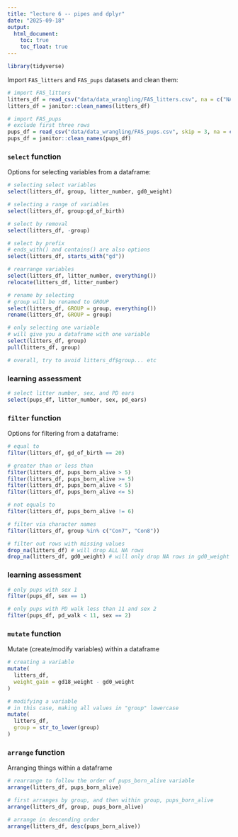 ```yaml
---
title: "lecture 6 -- pipes and dplyr"
date: "2025-09-18"
output: 
  html_document:
    toc: true
    toc_float: true
---
```


```r
library(tidyverse)
```

Import `FAS_litters` and `FAS_pups` datasets and clean them:

```r
# import FAS_litters
litters_df = read_csv("data/data_wrangling/FAS_litters.csv", na = c("NA", ".", ""))
litters_df = janitor::clean_names(litters_df)

# import FAS_pups
# exclude first three rows
pups_df = read_csv("data/data_wrangling/FAS_pups.csv", skip = 3, na = c("NA", ".", ""))
pups_df = janitor::clean_names(pups_df)
```

### `select` function

Options for selecting variables from a dataframe:

```r
# selecting select variables
select(litters_df, group, litter_number, gd0_weight)

# selecting a range of variables
select(litters_df, group:gd_of_birth)

# select by removal
select(litters_df, -group)

# select by prefix
# ends_with() and contains() are also options
select(litters_df, starts_with("gd"))

# rearrange variables
select(litters_df, litter_number, everything())
relocate(litters_df, litter_number)

# rename by selecting
# group will be renamed to GROUP
select(litters_df, GROUP = group, everything())
rename(litters_df, GROUP = group)

# only selecting one variable
# will give you a dataframe with one variable
select(litters_df, group)
pull(litters_df, group)

# overall, try to avoid litters_df$group... etc
```

### learning assessment

```r
# select litter number, sex, and PD ears
select(pups_df, litter_number, sex, pd_ears)
```

### `filter` function

Options for filtering from a dataframe:

```r
# equal to
filter(litters_df, gd_of_birth == 20)

# greater than or less than
filter(litters_df, pups_born_alive > 5)
filter(litters_df, pups_born_alive >= 5)
filter(litters_df, pups_born_alive < 5)
filter(litters_df, pups_born_alive <= 5)

# not equals to
filter(litters_df, pups_born_alive != 6)

# filter via character names
filter(litters_df, group %in% c("Con7", "Con8"))

# filter out rows with missing values
drop_na(litters_df) # will drop ALL NA rows
drop_na(litters_df, gd0_weight) # will only drop NA rows in gd0_weight
```

### learning assessment

```r
# only pups with sex 1
filter(pups_df, sex == 1)

# only pups with PD walk less than 11 and sex 2
filter(pups_df, pd_walk < 11, sex == 2)
```

### `mutate` function

Mutate (create/modify variables) within a dataframe

```r
# creating a variable
mutate(
  litters_df, 
  weight_gain = gd18_weight - gd0_weight
)

# modifying a variable
# in this case, making all values in "group" lowercase
mutate(
  litters_df,
  group = str_to_lower(group)
)

```

### `arrange` function

Arranging things within a dataframe

```r
# rearrange to follow the order of pups_born_alive variable
arrange(litters_df, pups_born_alive)

# first arranges by group, and then within group, pups_born_alive
arrange(litters_df, group, pups_born_alive)

# arrange in descending order
arrange(litters_df, desc(pups_born_alive))
```

